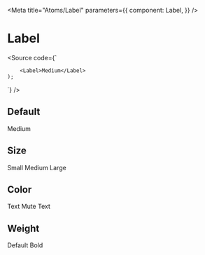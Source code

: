 

<Meta
  title="Atoms/Label"
  parameters={{
    component: Label,
  }}
/>

# Label

<Source code={`
     
        <Label>Medium</Label>
    );
`} />

<Props of={Label} />

## Default

<Preview withSource="open">
  <Story name="default" >
    <Label>Medium</Label>
  </Story>
</Preview>

## Size

<Preview withSource="open">
  <Story name="small" >
    <Label size="small">Small</Label>
  </Story>
  <Story name="medium" >
    <Label size="medium">Medium</Label>
  </Story>
  <Story name="large" >
    <Label size="large">Large</Label>
  </Story>
</Preview>

## Color

<Preview withSource="open">
  <Story name="text" >
    <Label color="text">Text</Label>
  </Story>
  <Story name="muteText" >
    <Label color="muteText">Mute Text</Label>
  </Story>
</Preview>

## Weight

<Preview withSource="open">
  <Story name="fontWeightDefault" >
    <Label weight="default">Default</Label>
  </Story>
  <Story name="fontWeightBold" >
    <Label weight="bold">Bold</Label>
  </Story>
</Preview>
